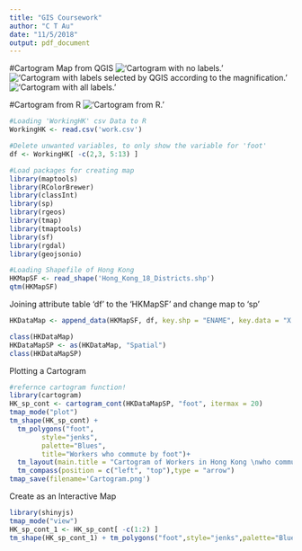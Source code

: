 ```yaml
---
title: "GIS Coursework"
author: "C T Au"
date: "11/5/2018"
output: pdf_document
---
```


#Cartogram Map from QGIS
!['Cartogram with no labels.'](Layout 2a.jpg)
!['Cartogram with labels selected by QGIS according to the magnification.'](Layout 1.png)
!['Cartogram with all labels.'](Layout 2.jpg)

#Cartogram from R
!['Cartogram from R.'](Cartogram.png)

```r
#Loading 'WorkingHK' csv Data to R
WorkingHK <- read.csv('work.csv')

#Delete unwanted variables, to only show the variable for 'foot'
df <- WorkingHK[ -c(2,3, 5:13) ]
```

```r

#Load packages for creating map
library(maptools)
library(RColorBrewer)
library(classInt)
library(sp)
library(rgeos)
library(tmap)
library(tmaptools)
library(sf)
library(rgdal)
library(geojsonio)

#Loading Shapefile of Hong Kong 
HKMapSF <- read_shape('Hong_Kong_18_Districts.shp')
qtm(HKMapSF)
```

Joining attribute table 'df' to the 'HKMapSF' and change map to 'sp'
```r
HKDataMap <- append_data(HKMapSF, df, key.shp = "ENAME", key.data = "X...district", ignore.duplicates = TRUE)

class(HKDataMap)
HKDataMapSP <- as(HKDataMap, "Spatial")
class(HKDataMapSP)

```

Plotting a Cartogram
```r
#refernce cartogram function!
library(cartogram)
HK_sp_cont <- cartogram_cont(HKDataMapSP, "foot", itermax = 20)
tmap_mode("plot")
tm_shape(HK_sp_cont) + 
  tm_polygons("foot", 
        style="jenks",
        palette="Blues",
        title="Workers who commute by foot")+
  tm_layout(main.title = "Cartogram of Workers in Hong Kong \nwho commute by foot in 2016", main.title.position= "center", main.title.size = 1, legend.outside = TRUE, legend.outside.position = c("right", "bottom")) +
  tm_compass(position = c("left", "top"),type = "arrow")
tmap_save(filename='Cartogram.png')

```


Create as an Interactive Map
```r
library(shinyjs)
tmap_mode("view")
HK_sp_cont_1 <- HK_sp_cont[ -c(1:2) ]
tm_shape(HK_sp_cont_1) + tm_polygons("foot",style="jenks",palette="Blues",midpoint=NA, title="Cartogram of Hong Kong's \nworkers who commute by foot in 2016", alpha=0.75)
```
